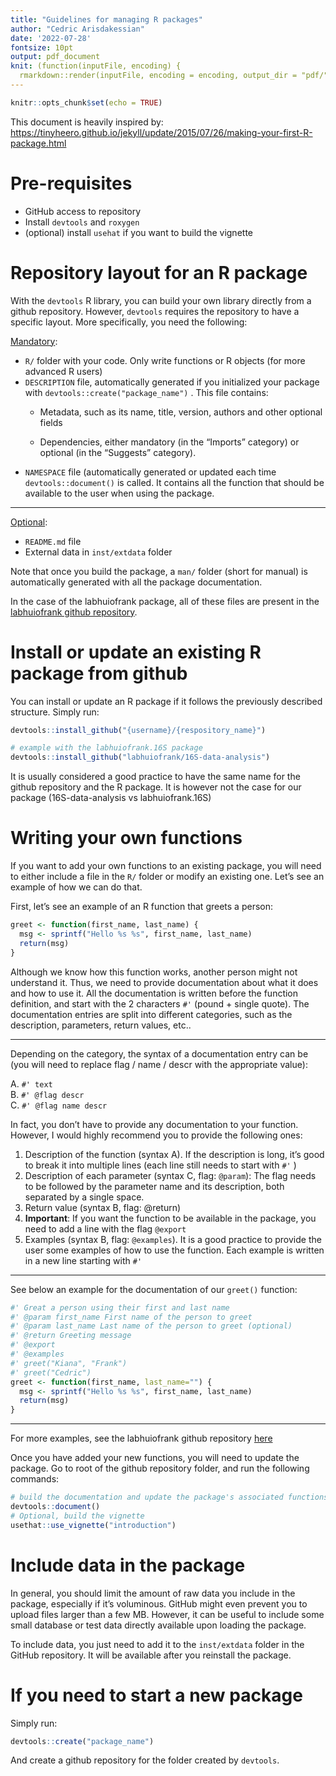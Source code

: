 ```yaml
---
title: "Guidelines for managing R packages"
author: "Cedric Arisdakessian"
date: '2022-07-28'
fontsize: 10pt
output: pdf_document
knit: (function(inputFile, encoding) {
  rmarkdown::render(inputFile, encoding = encoding, output_dir = "pdf/") })
---
```


```r
knitr::opts_chunk$set(echo = TRUE)
```

This document is heavily inspired by: <https://tinyheero.github.io/jekyll/update/2015/07/26/making-your-first-R-package.html>

# Pre-requisites

-   GitHub access to repository
-   Install `devtools` and `roxygen`
-   (optional) install `usehat` if you want to build the vignette

# Repository layout for an R package

With the `devtools` R library, you can build your own library directly from a github repository. However, `devtools` requires the repository to have a specific layout. More specifically, you need the following:

[Mandatory]{.underline}:

-   `R/` folder with your code. Only write functions or R objects (for more advanced R users)
-   `DESCRIPTION` file, automatically generated if you initialized your package with `devtools::create("package_name")` . This file contains:
    -   Metadata, such as its name, title, version, authors and other optional fields

    -   Dependencies, either mandatory (in the "Imports" category) or optional (in the "Suggests" category).
-   `NAMESPACE` file (automatically generated or updated each time `devtools::document()` is called. It contains all the function that should be available to the user when using the package.

***

[Optional]{.underline}:

-   `README.md` file
-   External data in `inst/extdata` folder

Note that once you build the package, a `man/` folder (short for manual) is automatically generated with all the package documentation.

In the case of the labhuiofrank package, all of these files are present in the [labhuiofrank github repository](https://github.com/labhuiofrank/16S-data-analysis%3E).

# Install or update an existing R package from github

You can install or update an R package if it follows the previously described structure. Simply run:

``` r
devtools::install_github("{username}/{respository_name}")

# example with the labhuiofrank.16S package
devtools::install_github("labhuiofrank/16S-data-analysis")
```

It is usually considered a good practice to have the same name for the github repository and the R package. It is however not the case for our package (16S-data-analysis vs labhuiofrank.16S)

# Writing your own functions

If you want to add your own functions to an existing package, you will need to either include a file in the `R/` folder or modify an existing one. Let's see an example of how we can do that.

First, let's see an example of an R function that greets a person:

``` r
greet <- function(first_name, last_name) {
  msg <- sprintf("Hello %s %s", first_name, last_name)
  return(msg)
}
```

Although we know how this function works, another person might not understand it. Thus, we need to provide documentation about what it does and how to use it. All the documentation is written before the function definition, and start with the 2 characters `#'` (pound + single quote). The documentation entries are split into different categories, such as the description, parameters, return values, etc.. 

***

Depending on the category, the syntax of a documentation entry can be (you will need to replace flag / name / descr with the appropriate value):

A. `#' text`\
B. `#' @flag descr`\
C. `#' @flag name descr`

In fact, you don't have to provide any documentation to your function. However, I would highly recommend you to provide the following ones:

1.  Description of the function (syntax A). If the description is long, it's good to break it into multiple lines (each line still needs to start with `#'` )
2.  Description of each parameter (syntax C, flag: `@param`): The flag needs to be followed by the parameter name and its description, both separated by a single space.
3.  Return value (syntax B, flag: @return)
4.  **Important**: If you want the function to be available in the package, you need to add a line with the flag `@export`
5.  Examples (syntax B, flag: `@examples`). It is a good practice to provide the user some examples of how to use the function. Each example is written in a new line starting with `#'`

***

See below an example for the documentation of our `greet()` function:

``` r
#' Great a person using their first and last name
#' @param first_name First name of the person to greet
#' @param last_name Last name of the person to greet (optional)
#' @return Greeting message
#' @export
#' @examples
#' greet("Kiana", "Frank")
#' greet("Cedric")
greet <- function(first_name, last_name="") {
  msg <- sprintf("Hello %s %s", first_name, last_name)
  return(msg)
}
```
***
For more examples, see the labhuiofrank github repository [here](https://github.com/labhuiofrank/16S-data-analysis/tree/master/R)

Once you have added your new functions, you will need to update the package. Go to root of the github repository folder, and run the following commands:

``` r
# build the documentation and update the package's associated functions
devtools::document()
# Optional, build the vignette
usethat::use_vignette("introduction")
```

# Include data in the package

In general, you should limit the amount of raw data you include in the package, especially if it's voluminous. GitHub might even prevent you to upload files larger than a few MB. However, it can be useful to include some small database or test data directly available upon loading the package.

To include data, you just need to add it to the `inst/extdata` folder in the GitHub repository. It will be available after you reinstall the package.

# If you need to start a new package

Simply run:

``` r
devtools::create("package_name")
```

And create a github repository for the folder created by `devtools`.
